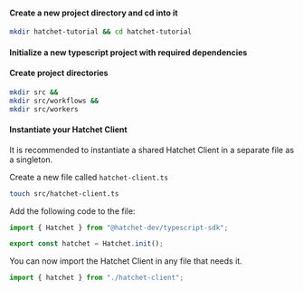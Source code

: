 
#### Create a new project directory and cd into it

```bash copy
mkdir hatchet-tutorial && cd hatchet-tutorial
```

#### Initialize a new typescript project with required dependencies

<InstallCommand withDevDependencies />

#### Create project directories

```bash copy
mkdir src &&
mkdir src/workflows &&
mkdir src/workers
```

#### Instantiate your Hatchet Client

It is recommended to instantiate a shared Hatchet Client in a separate file as a singleton.

Create a new file called `hatchet-client.ts`

```bash copy
touch src/hatchet-client.ts
```

Add the following code to the file:

```typescript copy
import { Hatchet } from "@hatchet-dev/typescript-sdk";

export const hatchet = Hatchet.init();
```

You can now import the Hatchet Client in any file that needs it.

```typescript copy
import { hatchet } from "./hatchet-client";
```
